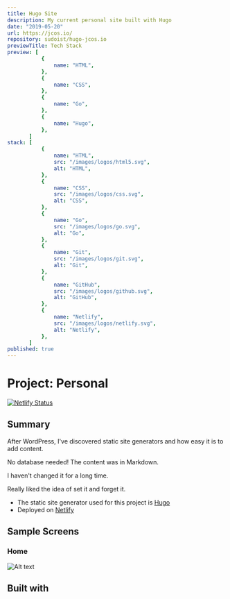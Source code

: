 ```yaml
---
title: Hugo Site
description: My current personal site built with Hugo
date: "2019-05-20"
url: https://jcos.io/
repository: sudoist/hugo-jcos.io
previewTitle: Tech Stack
preview: [
           {
               name: "HTML",
           },
           {
               name: "CSS",
           },
           {
               name: "Go",
           },
           {
               name: "Hugo",
           },
       ]
stack: [
           {
               name: "HTML",
               src: "/images/logos/html5.svg",
               alt: "HTML",
           },
           {
               name: "CSS",
               src: "/images/logos/css.svg",
               alt: "CSS",
           },
           {
               name: "Go",
               src: "/images/logos/go.svg",
               alt: "Go",
           },
           {
               name: "Git",
               src: "/images/logos/git.svg",
               alt: "Git",
           },
           {
               name: "GitHub",
               src: "/images/logos/github.svg",
               alt: "GitHub",
           },
           {
               name: "Netlify",
               src: "/images/logos/netlify.svg",
               alt: "Netlify",
           },
       ]
published: true
---
```


# Project: Personal


[![Netlify Status](https://api.netlify.com/api/v1/badges/3256c3b1-0c81-4cb6-801f-bdea0a662a69/deploy-status)](https://app.netlify.com/sites/goofy-brahmagupta-ef496e/deploys)


## Summary

After WordPress, I've discovered static site generators and how easy it is to add content.

No database needed! The content was in Markdown.

I haven't changed it for a long time.

Really liked the idea of set it and forget it.

- The static site generator used for this project is [Hugo](https://gohugo.io/)
- Deployed on [Netlify](https://www.netlify.com/)


## Sample Screens

### Home

![Alt text](https://res.cloudinary.com/langitlupakintoncloud/image/upload/v1613827520/hugo/jcos.io/itfhlmag2ssbe9g5vu2e.jpg "Home")


## Built with
